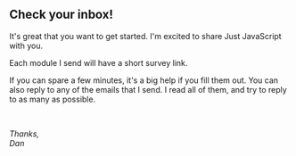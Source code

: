 <Layout className="prose lg:prose-xl prose-lg max-w-screen-md">

## Check your inbox!

It's great that you want to get started. I'm excited to share Just JavaScript with you.

Each module I send will have a short survey link.

If you can spare a few minutes, it's a big help if you fill them out. You can also reply to any of the emails that I send. I read all of them, and try to reply to as many as possible.

<br />

_Thanks,_  
_Dan_

</Layout>

